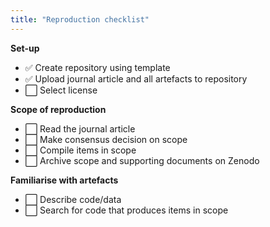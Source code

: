 ```yaml
---
title: "Reproduction checklist"
---
```


**Set-up**

* ✅ Create repository using template
* ✅ Upload journal article and all artefacts to repository
* ⬜ Select license

**Scope of reproduction**

* ⬜ Read the journal article
* ⬜ Make consensus decision on scope
* ⬜ Compile items in scope
* ⬜ Archive scope and supporting documents on Zenodo

**Familiarise with artefacts**

* ⬜ Describe code/data
* ⬜ Search for code that produces items in scope